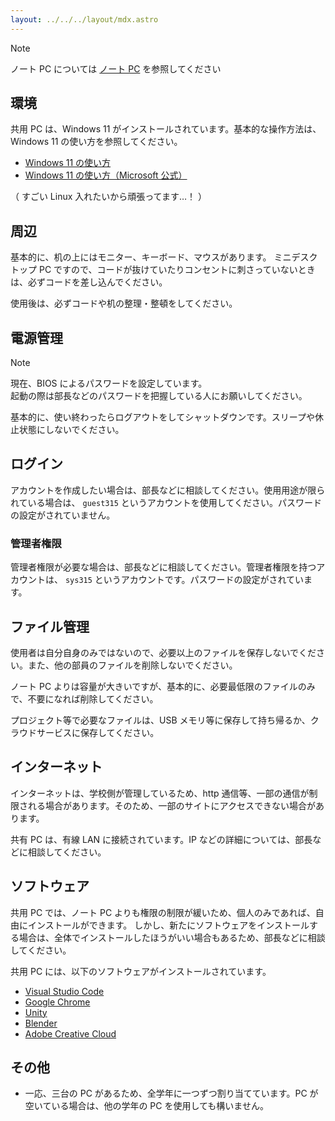 ```yaml
---
layout: ../../../layout/mdx.astro
---
```



> [!NOTE]
> ノート PC については [ノート PC](./note-pc.mdx) を参照してください

## 環境

共用 PC は、Windows 11 がインストールされています。基本的な操作方法は、Windows 11 の使い方を参照してください。

- [Windows 11 の使い方](https://www.microsoft.com/ja-jp/windows/windows-11)
- [Windows 11 の使い方（Microsoft 公式）](https://support.microsoft.com/ja-jp/windows/windows-11-help)

（ すごい Linux 入れたいから頑張ってます…！ ）

## 周辺

基本的に、机の上にはモニター、キーボード、マウスがあります。
ミニデスクトップ PC ですので、コードが抜けていたりコンセントに刺さっていないときは、必ずコードを差し込んでください。

使用後は、必ずコードや机の整理・整頓をしてください。

## 電源管理

> [!NOTE]
> 現在、BIOS によるパスワードを設定しています。\
> 起動の際は部長などのパスワードを把握している人にお願いしてください。

基本的に、使い終わったらログアウトをしてシャットダウンです。スリープや休止状態にしないでください。

## ログイン

アカウントを作成したい場合は、部長などに相談してください。使用用途が限られている場合は、 `guest315` というアカウントを使用してください。パスワードの設定がされていません。

### 管理者権限

管理者権限が必要な場合は、部長などに相談してください。管理者権限を持つアカウントは、 `sys315` というアカウントです。パスワードの設定がされています。

## ファイル管理

使用者は自分自身のみではないので、必要以上のファイルを保存しないでください。また、他の部員のファイルを削除しないでください。

ノート PC よりは容量が大きいですが、基本的に、必要最低限のファイルのみで、不要になれば削除してください。

プロジェクト等で必要なファイルは、USB メモリ等に保存して持ち帰るか、クラウドサービスに保存してください。

## インターネット

インターネットは、学校側が管理しているため、http 通信等、一部の通信が制限される場合があります。そのため、一部のサイトにアクセスできない場合があります。

共有 PC は、有線 LAN に接続されています。IP などの詳細については、部長などに相談してください。

## ソフトウェア

共用 PC では、ノート PC よりも権限の制限が緩いため、個人のみであれば、自由にインストールができます。
しかし、新たにソフトウェアをインストールする場合は、全体でインストールしたほうがいい場合もあるため、部長などに相談してください。

共用 PC には、以下のソフトウェアがインストールされています。

- [Visual Studio Code](https://code.visualstudio.com/)
- [Google Chrome](https://www.google.com/intl/ja_jp/chrome/)
- [Unity](https://unity.com/)
- [Blender](https://www.blender.org/)
- [Adobe Creative Cloud](https://www.adobe.com/jp/creativecloud.html)

## その他

- 一応、三台の PC があるため、全学年に一つずつ割り当てています。PC が空いている場合は、他の学年の PC を使用しても構いません。
